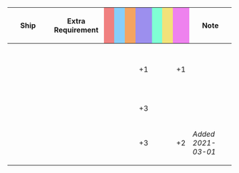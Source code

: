 {|class="wikitable" style="width:100%; text-align: center; vertical-align: middle;"
|-
! style="width: 20%;" | Ship
! style="width: 25%;" | Extra Requirement
! style="width: 5%; background-color: lightcoral;" | {{Firepower}}
! style="width: 5%; background-color: lightskyblue;" | {{Torpedo}}
! style="width: 5%; background-color: sandybrown;" | {{AA}}
! style="width: 5%; background-color: #9C8FEE;" | {{ASW}}
! style="width: 5%; background-color: #7fffd4;" | {{LOS}}
! style="width: 5%; background-color: #F2E279;" | {{Armor}}
! style="width: 5%; background-color: violet;" | {{Evasion}}
! style="width: 20%;" | Note
|-
! {{ShipLink|Isuzu/Kai Ni}}<br />{{ShipLink|Naka Kai Ni}}<br />{{ShipLink|Yura/Kai Ni}}<br />{{ShipLink|Yuubari/Kai Ni D}}<br/>{{ShipLink|Yukikaze/Kai Ni}}
| style="text-align:left;" | 
| || || || +1 || || || +1 
| style="text-align:left;" | 
|-
! {{ShipLink|Noshiro/Kai Ni}}
| style="text-align:left;" | 
| || || || +3 || || || 
| style="text-align:left;" | 
|-
! {{ShipLink|Katori|Kashima|text=Katori-class|link_class=Katori}}
| style="text-align:left;" | 
| || || || +3 || || || +2
| style="text-align:left;" | ''Added 2021-03-01''
|}